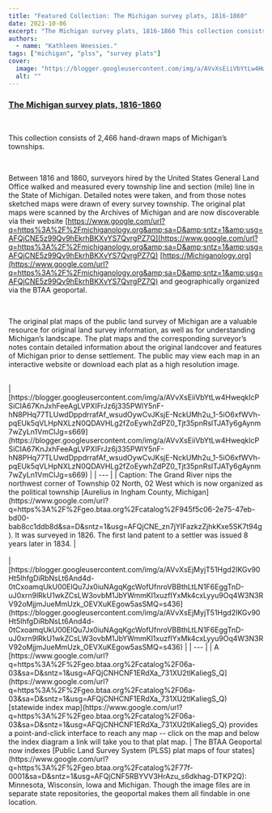 ```yaml
---
title: "Featured Collection: The Michigan survey plats, 1816-1860"
date: 2021-10-06
excerpt: "The Michigan survey plats, 1816-1860 This collection consists of 2,466 hand-drawn maps of Michigan\u2019s townships."
authors:
  - name: "Kathleen Weessies."
tags: ["michigan", "plss", "survey plats"]
cover:
  image: "https://blogger.googleusercontent.com/img/a/AVvXsEiiVbYtLw4HweqkIcPSiCIA67KnJxhFeeAgLVPXIFrJz6j335PWlY5nF-hN8PHq77TLUwdDppdrrafAf_wsudOywCvJKsjE-NckUMh2u_1-5iO6xfWVh-pqEUk5qVLHpNXLzN0QDAVHLg2fZoEywhZdPZ0_Tjt35pnRslTJATy6gAynm7wZyLn1VmClJg=w612-h640"
  alt: ""
---
```


### [The Michigan survey plats, 1816-1860](https://www.google.com/url?q=https%3A%2F%2Fgeo.btaa.org%2Fcatalog%2F06a-03&amp;sa=D&amp;sntz=1&amp;usg=AFQjCNHCNF1ERdXa_731XU2tlKaIiegS_Q)

<br/>

This collection consists of 2,466 hand-drawn maps of Michigan’s townships.

<br/>

Between 1816 and 1860, surveyors hired by the United States General Land Office walked and measured every township line and section (mile) line in the State of Michigan.  Detailed notes were taken, and from those notes sketched maps were drawn of every survey township. The original plat maps were scanned by the Archives of Michigan and are now discoverable via their website [https://www.google.com/url?q=https%3A%2F%2Fmichiganology.org&amp;sa=D&amp;sntz=1&amp;usg=AFQjCNE5z99Qv9hEkrhBKXvYS7QvrgPZ7Q](https://www.google.com/url?q=https%3A%2F%2Fmichiganology.org&amp;sa=D&amp;sntz=1&amp;usg=AFQjCNE5z99Qv9hEkrhBKXvYS7QvrgPZ7Q) [https://Michiganology.org](https://www.google.com/url?q=https%3A%2F%2Fmichiganology.org&amp;sa=D&amp;sntz=1&amp;usg=AFQjCNE5z99Qv9hEkrhBKXvYS7QvrgPZ7Q) and geographically organized via the BTAA geoportal.

<br/>

The original plat maps of the public land survey of Michigan are a valuable resource for original land survey information, as well as for understanding Michigan’s landscape. The plat maps and the corresponding surveyor’s notes contain detailed information about the original landcover and features of Michigan prior to dense settlement. The public may view each map in an interactive website or download each plat as a high resolution image.

<br/>
| [https://blogger.googleusercontent.com/img/a/AVvXsEiiVbYtLw4HweqkIcPSiCIA67KnJxhFeeAgLVPXIFrJz6j335PWlY5nF-hN8PHq77TLUwdDppdrrafAf_wsudOywCvJKsjE-NckUMh2u_1-5iO6xfWVh-pqEUk5qVLHpNXLzN0QDAVHLg2fZoEywhZdPZ0_Tjt35pnRslTJATy6gAynm7wZyLn1VmClJg=s669](https://blogger.googleusercontent.com/img/a/AVvXsEiiVbYtLw4HweqkIcPSiCIA67KnJxhFeeAgLVPXIFrJz6j335PWlY5nF-hN8PHq77TLUwdDppdrrafAf_wsudOywCvJKsjE-NckUMh2u_1-5iO6xfWVh-pqEUk5qVLHpNXLzN0QDAVHLg2fZoEywhZdPZ0_Tjt35pnRslTJATy6gAynm7wZyLn1VmClJg=s669) |
| --- |
| Caption: The Grand River nips the northwest corner of Township 02 North, 02 West which is now organized as the political township [Aurelius in Ingham County, Michigan](https://www.google.com/url?q=https%3A%2F%2Fgeo.btaa.org%2Fcatalog%2F945f5c06-2e75-47eb-bd00-bab8cc1ddb8d&amp;sa=D&amp;sntz=1&amp;usg=AFQjCNE_zn7jYIFazkzZjhkKxe5SK7t94g). It was surveyed in 1826. The first land patent to a settler was issued 8 years later in 1834. |
<br/><br/>
| [https://blogger.googleusercontent.com/img/a/AVvXsEjMyjT51Hgd2IKGv90Ht5IhfgDiRbNsLt6And4d-0tCxoamqUkU00ElQu7Jx0iuNAgqKgcWofUfnroVBBthLtLN1F6EggTnD-uJ0xrn9lRkU1wkZCsLW3ovbM1JbYWmmKl1xuzfIYxMk4cxLyyu9Oq4W3N3RV92oMjjmJueMmUzk_OEVXuKEgow5asSMQ=s436](https://blogger.googleusercontent.com/img/a/AVvXsEjMyjT51Hgd2IKGv90Ht5IhfgDiRbNsLt6And4d-0tCxoamqUkU00ElQu7Jx0iuNAgqKgcWofUfnroVBBthLtLN1F6EggTnD-uJ0xrn9lRkU1wkZCsLW3ovbM1JbYWmmKl1xuzfIYxMk4cxLyyu9Oq4W3N3RV92oMjjmJueMmUzk_OEVXuKEgow5asSMQ=s436) |
| --- |
| A [https://www.google.com/url?q=https%3A%2F%2Fgeo.btaa.org%2Fcatalog%2F06a-03&amp;sa=D&amp;sntz=1&amp;usg=AFQjCNHCNF1ERdXa_731XU2tlKaIiegS_Q](https://www.google.com/url?q=https%3A%2F%2Fgeo.btaa.org%2Fcatalog%2F06a-03&amp;sa=D&amp;sntz=1&amp;usg=AFQjCNHCNF1ERdXa_731XU2tlKaIiegS_Q) [statewide index map](https://www.google.com/url?q=https%3A%2F%2Fgeo.btaa.org%2Fcatalog%2F06a-03&amp;sa=D&amp;sntz=1&amp;usg=AFQjCNHCNF1ERdXa_731XU2tlKaIiegS_Q) provides a point-and-click interface to reach any map -- click on the map and below the index diagram a link will take you to that plat map. |
The BTAA Geoportal now indexes [Public Land Survey System (PLSS) plat maps of four states](https://www.google.com/url?q=https%3A%2F%2Fgeo.btaa.org%2Fcatalog%2F77f-0001&amp;sa=D&amp;sntz=1&amp;usg=AFQjCNF5RBYVV3HrAzu_s6dkhag-DTKP2Q): Minnesota, Wisconsin, Iowa and Michigan.  Though the image files are in separate state repositories, the geoportal makes them all findable in one location.<br/>
